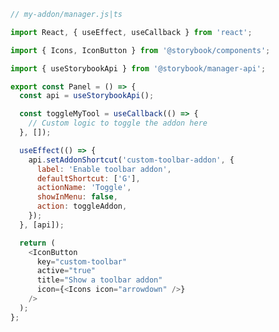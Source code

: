 ```js
// my-addon/manager.js|ts

import React, { useEffect, useCallback } from 'react';

import { Icons, IconButton } from '@storybook/components';

import { useStorybookApi } from '@storybook/manager-api';

export const Panel = () => {
  const api = useStorybookApi();

  const toggleMyTool = useCallback(() => {
    // Custom logic to toggle the addon here
  }, []);

  useEffect(() => {
    api.setAddonShortcut('custom-toolbar-addon', {
      label: 'Enable toolbar addon',
      defaultShortcut: ['G'],
      actionName: 'Toggle',
      showInMenu: false,
      action: toggleAddon,
    });
  }, [api]);

  return (
    <IconButton
      key="custom-toolbar"
      active="true"
      title="Show a toolbar addon"
      icon={<Icons icon="arrowdown" />}
    />
  );
};
```
